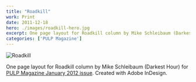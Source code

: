 ```yaml
---
title: "Roadkill"
work: Print
date: 2011-12-18
hero: ./images/roadkill-hero.jpg
excerpt: One page layout for Roadkill column by Mike Schleibaum (Darkest Hour) for PULP Magazine January 2012 issue
categories: ['PULP Magazine']
---
```


![Roadkill](/assets/images/projects/2011/roadkill.jpg)

One page layout for Roadkill column by Mike Schleibaum (Darkest Hour) for [PULP Magazine January 2012 issue](http://pulpmagazinelive.com/issues/2012). Created with Adobe InDesign.
